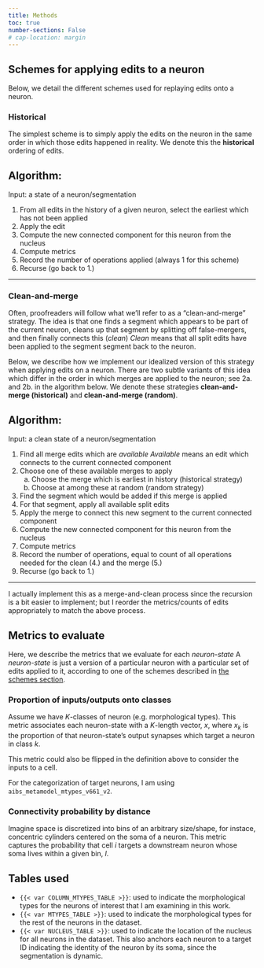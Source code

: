 ```yaml
---
title: Methods
toc: true
number-sections: False
# cap-location: margin
---
```


## Schemes for applying edits to a neuron {#sec-schemes}

Below, we detail the different schemes used for replaying edits onto a neuron.

### Historical

The simplest scheme is to simply apply the edits on the neuron in the same order in 
which those edits happened in reality. We denote this the **historical** ordering of edits.

**Algorithm:**
---

Input: a state of a neuron/segmentation

1. From all edits in the history of a given neuron, select the earliest which has not been applied
2. Apply the edit
3. Compute the new connected component for this neuron from the nucleus
4. Compute metrics
5. Record the number of operations applied (always 1 for this scheme)
6. Recurse (go back to 1.)

---

### Clean-and-merge

Often, proofreaders will follow what we'll refer to as a "clean-and-merge" strategy. The
idea is that one finds a segment which appears to be part of the current neuron, cleans
up that segment by splitting off false-mergers, and then finally connects this (*clean*) [*Clean* means that all split edits have been applied to the segment]{.aside} segment back to the neuron.

Below, we describe how we implement our idealized version of this strategy when applying
edits on a neuron. There are two subtle variants of this idea which differ in the order 
in which merges are applied to the neuron; see 2a. and 2b. in the algorithm below. We
denote these strategies **clean-and-merge (historical)** and **clean-and-merge (random)**.

**Algorithm:**
---

Input: a clean state of a neuron/segmentation

1. Find all merge edits which are *available* [*Available* means an edit which connects to the current connected component]{.aside}
2. Choose one of these available merges to apply
   a. Choose the merge which is earliest in history (historical strategy)
   b. Choose at among these at random (random strategy)
3. Find the segment which would be added if this merge is applied
4. For that segment, apply all available split edits
5. Apply the merge to connect this new segment to the current connected component
6. Compute the new connected component for this neuron from the nucleus
7. Compute metrics
8. Record the number of operations, equal to count of all operations needed for the clean (4.) and the merge (5.)
9. Recurse (go back to 1.)
 
---

::: {.callout-note}
I actually implement this as a merge-and-clean process since the recursion is a bit 
easier to implement; but I reorder the metrics/counts of edits appropriately to match
the above process. 
:::


## Metrics to evaluate

Here, we describe the metrics that we evaluate for each *neuron-state* [A *neuron-state* is just a version of a particular neuron with a particular set of edits applied to it, according to one of the schemes described in [the schemes section](#sec-schemes)]{.aside}.

### Proportion of inputs/outputs onto classes

Assume we have $K$-classes of neuron (e.g. morphological types). This metric associates
each neuron-state with a $K$-length vector, $x$, where $x_k$ is the proportion of that 
neuron-state's output synapses which target a neuron in class $k$.

This metric could also be flipped in the definition above to consider the inputs to a cell. 

::: {.callout-note}

For the categorization of target neurons, I am using `aibs_metamodel_mtypes_v661_v2`.

:::

### Connectivity probability by distance

Imagine space is discretized into bins of an arbitrary size/shape, for instace, concentric cylinders centered on the soma of a neuron. This metric captures the probability that cell $i$ targets a downstream neuron whose soma lives within a given bin, $l$. 

## Tables used

- `{{< var COLUMN_MTYPES_TABLE >}}`: used to indicate the morphological types for the neurons of interest that I am examining in this work. 
- `{{< var MTYPES_TABLE >}}`: used to indicate the morphological types for the rest of the neurons in the dataset.
- `{{< var NUCLEUS_TABLE >}}`: used to indicate the location of the nucleus for all neurons in the dataset. This also anchors each neuron to a target ID indicating the identity of the neuron by its soma, since the segmentation is dynamic.